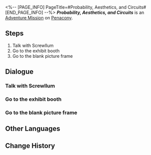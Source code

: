 <%-- [PAGE_INFO]
PageTitle=#Probability, Aesthetics, and Circuits#
[END_PAGE_INFO] --%>
{{Stub|Dialogue.}}
{{Mission Infobox
|id            = 8023501
|title         = 
|image         = <!--Mission Probability, Aesthetics, and Circuits.png-->
|type          = Adventure
|event_name    = 
|chapter       = 
|requirements  = {{cx}}<!--Hidden Exploration Objective ID 8023801--> completed
|summary       = <!--official mission summary from Fate's Atlas-->
|characters    = Trailblazer
|startLocation = [[Penacony]] - [[(The Radiant Feldspar/The Trailblaze's Stern/The Tatalov/The Soaring Clock Hand)]]
|world         = Penacony
|area          = (The Radiant Feldspar/The Trailblaze's Stern/The Tatalov/The Soaring Clock Hand)
|prev          = 
|next          = 
|rewards       = Credit*5,000
}}
'''''Probability, Aesthetics, and Circuits''''' is an [[Adventure Mission]] on [[Penacony]].

==Steps==
# Talk with Screwllum
# Go to the exhibit booth
# Go to the blank picture frame

<!--
==Gameplay Notes==

--><!--
==Trial Character==

-->
==Dialogue==
{{Stub Dialogue}}

===Talk with Screwllum===
{{Mission Description|type=adventure|location=(The Radiant Feldspar/The Trailblaze's Stern/The Tatalov/The Soaring Clock Hand)|Art is an innate gift. People create it just as naturally as infants call for their mothers.}}
{{Dialogue Start}}
:{{tx}}
{{Mission Description|type=adventure|location=(The Radiant Feldspar/The Trailblaze's Stern/The Tatalov/The Soaring Clock Hand)|update|In thousands upon thousands of trajectories, there is but one upon which we can step.}}
{{Dialogue End}}

===Go to the exhibit booth===
{{Mission Description|type=adventure|location=(The Radiant Feldspar/The Trailblaze's Stern/The Tatalov/The Soaring Clock Hand)|update|Revisit the stream of memories and find the treasured instant.}}
{{Dialogue Start}}
:{{tx}}
{{Dialogue End}}

===Go to the blank picture frame===
{{Mission Description|type=adventure|location=(The Radiant Feldspar/The Trailblaze's Stern/The Tatalov/The Soaring Clock Hand)|update|And that which is past will become cherished memories.}}
{{Dialogue Start}}
:{{tx}}
{{Dialogue End}}

==Other Languages==
{{Other Languages
|en   = Probability, Aesthetics, and Circuits
|zhs  = 概率、美学与回路
|zht  = 機率、美學與迴路
|ja   = 確率、美学、そして回路
|ko   = 확률, 미학 그리고 회로
|es   = Probabilidad, estética y circuitos
|fr   = Probabilité, esthétique et circuits
|ru   = Вероятности, эстетика и схемы
|th   = โอกาส สุนทรียศาสตร์ และวงโคจร
|vi   = Xác Suất, Mỹ Học và Mạch Kín
|de   = Wahrscheinlichkeit, Ästhetik und Schaltkreise
|id   = Peluang, Estetika, dan Sirkuit
|pt   = Probabilidade, Estética e Circuitos
}}

==Change History==
{{Change History|2.3}}

